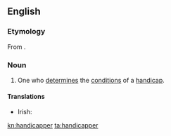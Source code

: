 ==English==

===Etymology===
From {{affix|en|handicap|-er}}.

===Noun===
{{en-noun}}

# One who [[determine]]s the [[condition]]s of a [[handicap]].

====Translations====
{{trans-top|one who determines the conditions of a handicap}}
* Irish: {{t|ga|cisí|m}}
{{trans-mid}}
{{trans-bottom}}

[[kn:handicapper]]
[[ta:handicapper]]